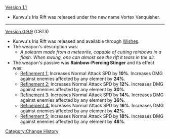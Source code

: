 [[Version 1.1]]
*Kunwu's Iris Rift was released under the new name Vortex Vanquisher.
----
[[Version 0.9.9]] (CBT3)
*Kunwu's Iris Rift was released and available through [[Wishes]].
*The weapon's description was:
**''A polearm made from a meteorite, capable of cutting rainbows in a flash. When swung, one can almost see the rift it tears in the air.''
*The weapon's passive was '''Rainbow-Piercing Stinger''' and its effect was:
**<u>Refinement 1:</u> Increases Normal Attack SPD by '''10%'''. Increases DMG against enemies affected by any element by '''24%'''.
**<u>Refinement 2:</u> Increases Normal Attack SPD by '''12%'''. Increases DMG against enemies affected by any element by '''30%'''.
**<u>Refinement 3:</u> Increases Normal Attack SPD by '''14%'''. Increases DMG against enemies affected by any element by '''36%'''.
**<u>Refinement 4:</u> Increases Normal Attack SPD by '''16%'''. Increases DMG against enemies affected by any element by '''42%'''.
**<u>Refinement 5:</u> Increases Normal Attack SPD by '''18%'''. Increases DMG against enemies affected by any element by '''48%'''.
<noinclude>[[Category:Change History]]</noinclude>